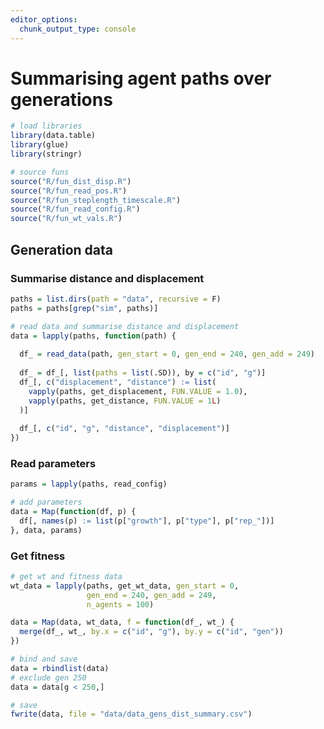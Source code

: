 ```yaml
---
editor_options: 
  chunk_output_type: console
---
```


# Summarising agent paths over generations

```r
# load libraries
library(data.table)
library(glue)
library(stringr)

# source funs
source("R/fun_dist_disp.R")
source("R/fun_read_pos.R")
source("R/fun_steplength_timescale.R")
source("R/fun_read_config.R")
source("R/fun_wt_vals.R")
```

## Generation data

### Summarise distance and displacement

```r
paths = list.dirs(path = "data", recursive = F)
paths = paths[grep("sim", paths)]

# read data and summarise distance and displacement
data = lapply(paths, function(path) {
  
  df_ = read_data(path, gen_start = 0, gen_end = 240, gen_add = 249)
  
  df_ = df_[, list(paths = list(.SD)), by = c("id", "g")]
  df_[, c("displacement", "distance") := list(
    vapply(paths, get_displacement, FUN.VALUE = 1.0),
    vapply(paths, get_distance, FUN.VALUE = 1L)
  )]
  
  df_[, c("id", "g", "distance", "displacement")]
})
```

### Read parameters

```r
params = lapply(paths, read_config)

# add parameters
data = Map(function(df, p) {
  df[, names(p) := list(p["growth"], p["type"], p["rep_"])]
}, data, params)
```

### Get fitness

```r
# get wt and fitness data
wt_data = lapply(paths, get_wt_data, gen_start = 0, 
                 gen_end = 240, gen_add = 249,
                 n_agents = 100)

data = Map(data, wt_data, f = function(df_, wt_) {
  merge(df_, wt_, by.x = c("id", "g"), by.y = c("id", "gen"))
})

# bind and save
data = rbindlist(data)
# exclude gen 250
data = data[g < 250,]

# save
fwrite(data, file = "data/data_gens_dist_summary.csv")
```
